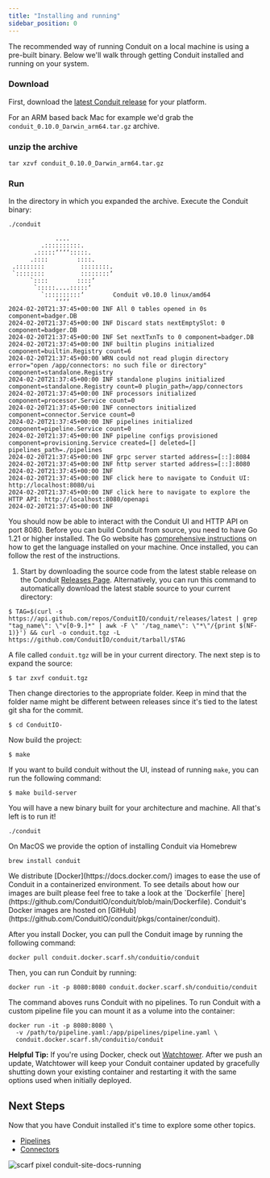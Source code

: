 ```yaml
---
title: "Installing and running"
sidebar_position: 0
---
```



<Tabs groupId="instalation-options" queryString="option">
  <TabItem value="binary" label="Using a pre-built binary" default>
    The recommended way of running Conduit on a local machine is using a pre-built binary. Below we'll walk through getting Conduit installed and running on your system.

### Download

First, download the [latest Conduit release](https://github.com/ConduitIO/conduit/releases/latest) for your platform.

For an ARM based back Mac for example we'd grab the `conduit_0.10.0_Darwin_arm64.tar.gz` archive.

### unzip the archive

```shell
tar xzvf conduit_0.10.0_Darwin_arm64.tar.gz
```

### Run

In the directory in which you expanded the archive. Execute the Conduit binary:

```shell
./conduit
```

```shell
             ....
         .::::::::::.
       .:::::‘‘‘‘:::::.
      .::::        ::::.
 .::::::::          ::::::::.
 `::::::::          ::::::::‘
      `::::        ::::‘
       `:::::....:::::‘
         `::::::::::‘        Conduit v0.10.0 linux/amd64
             ‘‘‘‘
2024-02-20T21:37:45+00:00 INF All 0 tables opened in 0s component=badger.DB
2024-02-20T21:37:45+00:00 INF Discard stats nextEmptySlot: 0 component=badger.DB
2024-02-20T21:37:45+00:00 INF Set nextTxnTs to 0 component=badger.DB
2024-02-20T21:37:45+00:00 INF builtin plugins initialized component=builtin.Registry count=6
2024-02-20T21:37:45+00:00 WRN could not read plugin directory error="open /app/connectors: no such file or directory" component=standalone.Registry
2024-02-20T21:37:45+00:00 INF standalone plugins initialized component=standalone.Registry count=0 plugin_path=/app/connectors
2024-02-20T21:37:45+00:00 INF processors initialized component=processor.Service count=0
2024-02-20T21:37:45+00:00 INF connectors initialized component=connector.Service count=0
2024-02-20T21:37:45+00:00 INF pipelines initialized component=pipeline.Service count=0
2024-02-20T21:37:45+00:00 INF pipeline configs provisioned component=provisioning.Service created=[] deleted=[] pipelines_path=./pipelines
2024-02-20T21:37:45+00:00 INF grpc server started address=[::]:8084
2024-02-20T21:37:45+00:00 INF http server started address=[::]:8080
2024-02-20T21:37:45+00:00 INF
2024-02-20T21:37:45+00:00 INF click here to navigate to Conduit UI: http://localhost:8080/ui
2024-02-20T21:37:45+00:00 INF click here to navigate to explore the HTTP API: http://localhost:8080/openapi
2024-02-20T21:37:45+00:00 INF
```

You should now be able to interact with the Conduit UI and HTTP API on port 8080.
  </TabItem>
  <TabItem value="source" label="Building from source">
Before you can build Conduit from source, you need to have Go 1.21 or higher installed. The Go website has [comprehensive instructions](https://go.dev/doc/install) on how to get the language installed on your machine. Once installed, you can follow the rest of the instructions.

1. Start by downloading the source code from the latest stable release on the Conduit [Releases Page](https://github.com/ConduitIO/conduit/releases/latest). Alternatively, you can run this command to automatically download the latest stable source to your current directory:

```shell
$ TAG=$(curl -s https://api.github.com/repos/ConduitIO/conduit/releases/latest | grep "tag_name\": \"v[0-9.]*" | awk -F \" '/tag_name\": \"*\"/{print $(NF-1)}') && curl -o conduit.tgz -L https://github.com/ConduitIO/conduit/tarball/$TAG
```

A file called `conduit.tgz` will be in your current directory. The next step is to expand the source:

```shell
$ tar zxvf conduit.tgz
```

Then change directories to the appropriate folder. Keep in mind that the folder name might be different between releases since it's tied to the latest git sha for the commit.

```shell
$ cd ConduitIO-
```

Now build the project:

```shell
$ make
```

If you want to build conduit without the UI, instead of running `make`, you can run the following command:

```shell
$ make build-server
```

You will have a new binary built for your architecture and machine. All that's left is to run it!

```shell
./conduit
```
  </TabItem>
  <TabItem value="homebrew" label="Homebrew">
    On MacOS we provide the option of installing Conduit via Homebrew

```
brew install conduit
```
  </TabItem>
  <TabItem value="docker" label="Docker">
    We distribute [Docker](https://docs.docker.com/) images to ease the use of Conduit in a containerized environment. To see details about how our images are built please feel free to take a look at the `Dockerfile` [here](https://github.com/ConduitIO/conduit/blob/main/Dockerfile).
Conduit's Docker images are hosted on [GitHub](https://github.com/ConduitIO/conduit/pkgs/container/conduit).

After you install Docker, you can pull the Conduit image by running the following command:

```shell
docker pull conduit.docker.scarf.sh/conduitio/conduit
```
Then, you can run Conduit by running:

```shell
docker run -it -p 8080:8080 conduit.docker.scarf.sh/conduitio/conduit
```

The command aboves runs Conduit with no pipelines. To run Conduit with a custom pipeline file you can mount it as a volume into the container:
```shell
docker run -it -p 8080:8080 \
  -v /path/to/pipeline.yaml:/app/pipelines/pipeline.yaml \
  conduit.docker.scarf.sh/conduitio/conduit
```

**Helpful Tip:** If you're using Docker, check out [Watchtower](https://containrrr.dev/watchtower/). After we push an update, Watchtower will keep your Conduit container updated by gracefully shutting down your existing container and restarting it with the same options used when initially deployed.
  </TabItem>
</Tabs>


## Next Steps

Now that you have Conduit installed it's time to explore some other topics.

- [Pipelines](/docs/pipeline-configuration-files/getting-started)
- [Connectors](/docs/connectors/getting-started)

![scarf pixel conduit-site-docs-running](https://static.scarf.sh/a.png?x-pxid=db6468a8-7998-463e-800f-58a619edd9b3)
